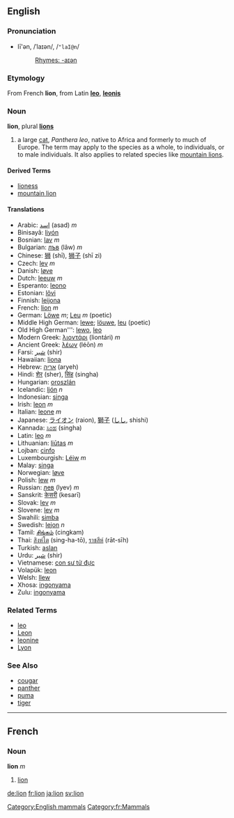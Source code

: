 ==English==
[[Category:English mammals]]

===Pronunciation===
*lī'ən, /ˈlaɪən/, /<tt>"laI@n</tt>/
*:[[Rhymes:English:-aɪən|Rhymes: -aɪən]]

===Etymology===
From French '''lion''', from Latin '''[[leo]]''', '''[[leonis]]'''

=== Noun ===
'''lion''', plural '''[[lions]]'''

# a large [[cat]], ''Panthera leo'', native to Africa and formerly to much of Europe.  The term may apply to the species as a whole, to individuals, or to male individuals.  It also applies to related species like [[mountain lion]]s.

==== Derived Terms ====
*[[lioness]]
*[[mountain lion]]

==== Translations ====
*Arabic: [[اسد]] (asad) ''m''
*Binisayâ: [[liyón]]
*Bosnian: [[lav]] ''m''
*Bulgarian: [[лъв]] (lâw) ''m''
*Chinese: [[狮]] (shī), [[狮子]] (shī zi)
*Czech: [[lev]] ''m''
*Danish: [[løve]]
*Dutch: [[leeuw]] ''m''
*Esperanto: [[leono]]
*Estonian: [[lõvi]]
*Finnish: [[leijona]]
*French: [[lion#French|lion]] ''m''
*German: [[Löwe]] ''m''; [[Leu]] ''m'' (poetic)
*Middle High German: [[lewe]]; [[löuwe]], [[leu]] (poetic)
*Old High German''': [[lewo]], [[leo]]
*Modern Greek: [[λιοντάρι]] (liontári) ''m''
*Ancient Greek: [[λέων]] (léōn) ''m''
*Farsi: [[شير]] (shir)
*Hawaiian: [[liona]]
*Hebrew: [[אריה]] (aryeh)
*Hindi: [[शेर]] (sher), [[सिंह]] (singha)
*Hungarian: [[oroszlán]]
*Icelandic: [[ljón]] ''n''
*Indonesian: [[singa]]
*Irish: [[leon]] ''m''
*Italian: [[leone]] ''m''
*Japanese: [[ライオン]] (raion), [[獅子]] ([[しし]], shishi)
*Kannada: [[ಸಿಂಹ]] (singha)
*Latin: [[leo]] ''m''
*Lithuanian: [[liūtas]] ''m''
*Lojban: [[cinfo]]
*Luxembourgish: [[Léiw]] ''m''
*Malay: [[singa]]
*Norwegian: [[løve]]
*Polish: [[lew]] ''m''
*Russian: [[лев]] (lyev) ''m''
*Sanskrit: [[केसरी]] (kesarī)
*Slovak: [[lev#Slovak|lev]] ''m''
*Slovene: [[lev]] ''m''
*Swahili: [[simba]]
*Swedish: [[lejon]] ''n''
*Tamil: [[சிங்கம்]] (cingkam)
*Thai: [[สิงหํโต]] (sing-ha-tō), [[ราชสีห์]] (rāt-sīh)
*Turkish: [[aslan]]
*Urdu: [[شير]] (shir)
*Vietnamese: [[con sư tử đực]]
*Volapük: [[leon]]
*Welsh: [[llew]]
*Xhosa: [[ingonyama]]
*Zulu: [[ingonyama]]

===Related Terms===
*[[leo]]
*[[Leon]]
*[[leonine]]
*[[Lyon]]

===See Also===
*[[cougar]]
*[[panther]]
*[[puma]]
*[[tiger]]


----

==French==
[[Category:fr:Mammals]]
===Noun===
'''lion''' ''m''

#[[lion#English|lion]]


[[de:lion]]
[[fr:lion]]
[[ja:lion]]
[[sv:lion]]